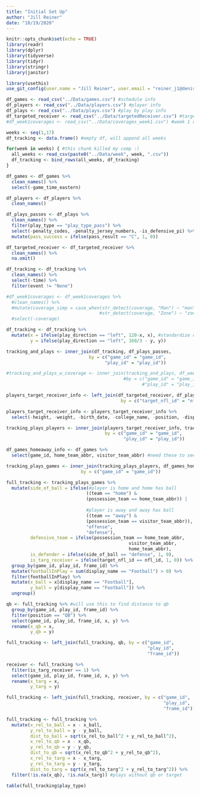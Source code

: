 ```yaml
---
title: "Initial Set Up"
author: "Jill Reiner"
date: "10/19/2020"
---
```


```r
knitr::opts_chunk$set(echo = TRUE)
library(readr)
library(dplyr)
library(tidyverse)
library(tidyr)
library(stringr)
library(janitor)
```

```r
library(usethis)
use_git_config(user.name = "Jill Reiner", user.email = "reiner_j1@denison.edu")
```

```r
df_games <- read_csv("../Data/games.csv") #schedule info
df_players <- read_csv("../Data/players.csv") #player info
df_plays <- read_csv("../Data/plays.csv") #play by play info
df_targeted_receiver <- read_csv("../Data/targetedReceiver.csv") #targeted receiver info
#df_week1coverages <- read_csv("../Data/coverages_week1.csv") #week 1 coverages
```

```r
weeks <- seq(1,17)
df_tracking <- data.frame() #empty df, will append all weeks
```

```r
for(week in weeks) { #this chunk killed my comp :)
  all_weeks <- read_csv(paste0("../Data/week", week, ".csv"))
  df_tracking <- bind_rows(all_weeks, df_tracking) 
}
```

```r
df_games <- df_games %>%
  clean_names() %>%
  select(-game_time_eastern)

df_players <- df_players %>%
  clean_names()

df_plays_passes <- df_plays %>%
  clean_names() %>%
  filter(play_type == "play_type_pass") %>%
  select(-penalty_codes, -penalty_jersey_numbers, -is_defensive_pi) %>%
  mutate(pass_success = ifelse(pass_result == "C", 1, 0))

df_targeted_receiver <- df_targeted_receiver %>%
  clean_names() %>%
  na.omit()

df_tracking <- df_tracking %>%
  clean_names() %>%
  select(-time) %>%
  filter(event != "None")

#df_week1coverages <- df_week1coverages %>%
  #clean_names() %>%
  #mutate(coverage_simp = case_when(str_detect(coverage, "Man") ~ "man",
                                   #str_detect(coverage, "Zone") ~ "zone")) %>%
  #select(-coverage)
```

```r
df_tracking <- df_tracking %>%
  mutate(x = ifelse(play_direction == "left", 120-x, x), #standardize coords
         y = ifelse(play_direction == "left", 160/3 - y, y))
```

```r
tracking_and_plays <- inner_join(df_tracking, df_plays_passes, 
                               by = c("game_id" = "game_id",
                                     "play_id" = "play_id"))
```

```r
#tracking_and_plays_w_coverage <- inner_join(tracking_and_plays, df_week1coverages, #can only run this if only working with week 1
                                            #by = c("game_id" = "game_id",
                                                   #"play_id" = "play_id"))
```

```r
players_target_receiver_info <- left_join(df_targeted_receiver, df_players, 
                                           by = c("target_nfl_id" = "nfl_id"))

players_target_receiver_info <- players_target_receiver_info %>%
  select(-height, -weight, -birth_date, -college_name, -position, -display_name)
```

```r
tracking_plays_players <- inner_join(players_target_receiver_info, tracking_and_plays, #tracking_and_plays_w_coverage,
                                     by = c("game_id" = "game_id",
                                            "play_id" = "play_id"))
```

```r
df_games_homeaway_info <- df_games %>%
  select(game_id, home_team_abbr, visitor_team_abbr) #need these to see which team is on O/D

tracking_plays_games <- inner_join(tracking_plays_players, df_games_homeaway_info,
                            by = c("game_id" = "game_id"))
```

```r
full_tracking <- tracking_plays_games %>%
  mutate(side_of_ball = ifelse(#player is home and home has ball
                              ((team == "home") & 
                              (possession_team == home_team_abbr)) |
                              
                              #player is away and away has ball
                              ((team == "away") &
                              (possession_team == visitor_team_abbr)), 
                              "offense",
                              "defense"),
         defensive_team = ifelse(possession_team == home_team_abbr,
                                              visitor_team_abbr,
                                              home_team_abbr),
         is_defender = ifelse(side_of_ball == "defense", 1, 0),
         is_targ_receiver = ifelse(target_nfl_id == nfl_id, 1, 0)) %>%
  group_by(game_id, play_id, frame_id) %>%
  mutate(footballInPlay = sum(display_name == "Football") > 0) %>%
  filter(footballInPlay) %>%
  mutate(x_ball = x[display_name == "Football"],
         y_ball = y[display_name == "Football"]) %>%
  ungroup()
```

```r
qb <- full_tracking %>% #will use this to find distance to qb
  group_by(game_id, play_id, frame_id) %>%
  filter(position == "QB") %>%
  select(game_id, play_id, frame_id, x, y) %>%
  rename(x_qb = x,
         y_qb = y)

full_tracking <- left_join(full_tracking, qb, by = c("game_id",
                                                     "play_id",
                                                     "frame_id"))
```

```r
receiver <- full_tracking %>%
  filter(is_targ_receiver == 1) %>%
  select(game_id, play_id, frame_id, x, y) %>%
  rename(x_targ = x,
         y_targ = y)

full_tracking <- left_join(full_tracking, receiver, by = c("game_id",
                                                           "play_id",
                                                           "frame_id"))
```

```r
full_tracking <- full_tracking %>%
  mutate(x_rel_to_ball = x - x_ball,
         y_rel_to_ball = y - y_ball,
         dist_to_ball = sqrt(x_rel_to_ball^2 + y_rel_to_ball^2),
         x_rel_to_qb = x - x_qb,
         y_rel_to_qb = y - y_qb,
         dist_to_qb = sqrt(x_rel_to_qb^2 + y_rel_to_qb^2),
         x_rel_to_targ = x - x_targ,
         y_rel_to_targ = y - y_targ,
         dist_to_targ = sqrt(x_rel_to_targ^2 + y_rel_to_targ^2)) %>%
  filter(!is.na(x_qb), !is.na(x_targ)) #plays without qb or target
```

```r
table(full_tracking$play_type)
```





